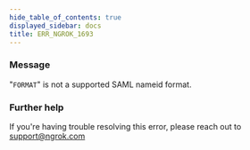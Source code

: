 ```yaml
---
hide_table_of_contents: true
displayed_sidebar: docs
title: ERR_NGROK_1693
---
```


### Message

"`FORMAT`" is not a supported SAML nameid format.

<ErrorDetails />

### Further help

If you're having trouble resolving this error, please reach out to [support@ngrok.com](mailto:support@ngrok.com?subject=Help%20with%20ERR_NGROK_1693)
